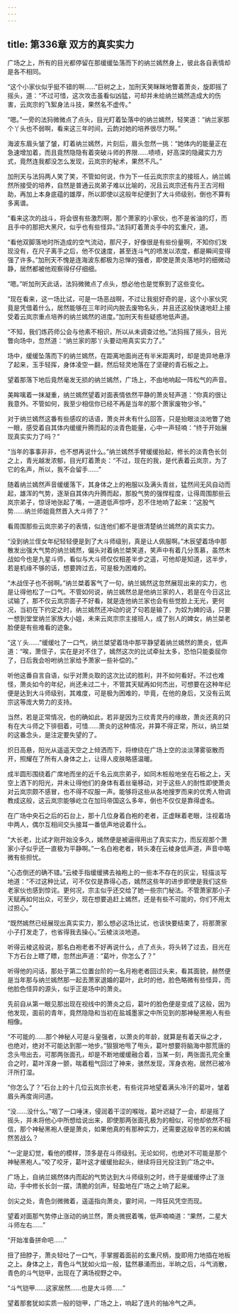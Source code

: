 ```yaml
---
---
---
```

title: 第336章 双方的真实实力
---



广场之上，所有的目光都停留在那缓缓坠落而下的纳兰嫣然身上，彼此各自表情却是各不相同。

“这个小家伙似乎挺不错的啊……”巨树之上，加刑天笑眯眯地瞥着萧炎，旋即摇了摇头，道：“不过可惜，这次攻击虽看似凶猛，可却并未给纳兰嫣然造成大的伤害，云岚宗的飞絮身法斗技，果然名不虚传。”

“嗯。”一旁的法犸微微点了点头，目光盯着坠落中的纳兰嫣然，轻笑道：“纳兰家那个丫头也不弱啊，看来这三年时间，云韵对她的培养很尽力啊。”

海波东眉头皱了皱，盯着纳兰嫣然，片刻后，眉头忽然一挑：“她体内的能量正在急速增加着，而且竟然隐隐有着突破斗师的界限……啧啧，好高深的隐藏实力方式，竟然连我都没怎么发现，云岚宗的秘术，果然不凡。”

加刑天与法犸两人笑了笑，不管如何说，作为下一任云岚宗宗主的接班人，纳兰嫣然所接受的培养，自然是普通云岚弟子难以比喻的，况且云岚宗还有丹王古河相助，再加上本身底蕴的雄厚，所以即使以这般年纪便到了大斗师级别，倒也不算有多离谱。

“看来这次的战斗，将会很有些激烈啊，那个萧家的小家伙，也不是省油的灯，而且手中的那把大黑尺，似乎也有些怪异。”法犸盯着萧炎手中的玄重尺，道。

“看他双脚落地时所造成的空气流动，那尺子，好像很是有些份量啊，不知你们发现没有，在尺子离手之后，他不仅速度，甚至连斗气的喷发以浓度，都是瞬间变得强了许多。”加刑天不愧是连海波东都极为忌惮的强者，即使是萧炎落地时的细微动静，居然都被他观察得仔仔细细。

“嗯。”听加刑天此话，法犸微微点了点头，想必他也是觉察到了这些变化。

“现在看来，这一场比试，可是一场恶战啊，不过让我挺好奇的是，这个小家伙究竟是凭借着什么，居然能够在三年时间内脱去废物名头，并且还这般快速地赶上接受着云岚宗重点培养的纳兰嫣然的进度。”加刑天有些疑惑地低声道。

“不知，我们炼药师公会与他素不相识，所以从未调查过他。”法犸摇了摇头，目光瞥向场中，忽然道：“纳兰家的那丫头要动用真实实力了。”

场中，缓缓坠落而下的纳兰嫣然，在距离地面尚还有半米距离时，却是诡异地悬浮了起来，玉手轻挥，身体凌空一翻，然后轻灵地落在了坚硬的青石板之上。

望着那落下地后竟然毫发无损的纳兰嫣然，广场上，不由地响起一阵松气的声音。

美眸噙着一抹凝重，纳兰嫣然望着对面表情依然平静的萧炎轻声道：“你真的很让我意外。不管如何，我至少相信你已经不再是当年的那个萧家废物少爷。”

对于纳兰嫣然这番有些感叹的话语，萧炎并未有什么回答，只是抬眼淡淡地瞥了她一眼，感受着自其体内缓缓升腾而起的淡青色能量，心中一声轻喃：“终于开始展现真实实力了吗？”

“当年的事事非非，也不想再说什么。”纳兰嫣然手臂缓缓抬起，修长的淡青色长剑之上，青光越发浓郁，目光盯着萧炎：“不过，现在的我，是代表着云岚宗，为了它的名声，所以，我不会留手……”

随着纳兰嫣然声音缓缓落下，其身体之上的袍服以及满头青丝，猛然间无风自动而起，雄浑的气势，逐渐自其体内升腾而起，那股气势的强悍程度，让得周围那些云岚宗弟子，惊讶地张起了嘴，一道道低声惊呼，忍不住地响了起来：“这股气势……纳兰师姐竟然晋入大斗师了？”

看周围那些云岚宗弟子的表情，似连他们都不是很清楚纳兰嫣然的真实实力。

“没到纳兰侄女年纪轻轻便是到了大斗师级别，真是让人佩服啊。”木辰望着场中那散发出强大气势的纳兰嫣然，偏头对着纳兰桀笑道，笑声中有着几分羡慕，虽然木战如今也是九星斗师，看似与大斗师仅仅相差半步之遥，可他却是知道，这半步，若是机缘不够的话，想要跨过去，可是极为困难的。

“木战侄子也不弱啊。”纳兰桀着客气了一句，纳兰嫣然这忽然展现出来的实力，也是让得他松了一口气。不管如何说，纳兰嫣然总是他纳兰家的人，若是在今日这比试输了，那不仅云岚宗面子不好看，就是连他纳兰家也会有些觉脸上无光，更何况，当初在下约定之时，纳兰嫣然还冲动的说了句若是输了，为奴为婢的话，只要一想到堂堂纳兰家族大小姐，未来云岚宗宗主接班人，成了别人的婢女，纳兰桀老脸便是有些难看的迹象。

“这丫头……”缓缓吐了一口气，纳兰桀望着场中那平静望着纳兰嫣然的萧炎，低声道：“唉，萧侄子，实在是对不住了，嫣然这次的比试牵扯太多，恐怕只能委屈你了，日后我会吩咐纳兰家给予萧家一些补偿的。”

听他这番自言自语，似乎对萧炎取的这次比试的胜利，并不如何看好。不过也难怪，萧炎如今的年纪，尚还未过二十，不管其天赋再如何杰出，可想要在这种年纪便是达到大斗师级别，其难度，可是极为困难的，毕竟，在他的身后，又没有云岚宗这等庞大势力的支持。

当然，若是正常情况，也的确如此，若非是因为三纹青灵丹的缘故，萧炎还真的只有在大斗师之下徘徊着，可惜……萧炎的这种情况，并算不得正常，所以，纳兰桀的这番念头，是注定要失望的了。

炽日高悬，阳光从遥遥天空之上倾洒而下，将缭绕在广场上空的淡淡薄雾驱散而开，照耀在了所有人身体之上，让得人皮肤略感温暖。

成半圆形围绕着广席地而坐的近千名云岚宗弟子，如同木桩般地坐在石板之上，天空上洒下的阳光，并未让得他们的身体有着丝毫移动，对于这些人的耐性即使萧炎对云岚宗颇不感冒，也不得不叹服一声。能够将这些从各地搜罗而来的优秀人物调教成这般，这云岚宗能够屹立在加玛帝国这么多年，倒也不仅仅是靠得虚名。

在广场中央石之后的石台上，那十几位身着白袍的老者，正虚眯着老眼，注视着场中两人，偶尔互相间交头接耳一番低声地说着什么。

“大长老，比试才刚开始没多久，嫣然便是被逼得用出了真实实力，而反观那个萧家小子似乎还一直极为平静啊。”一名白袍老者，转头凑在云棱身低声道，声音中略微有些担忧。

“心态倒还的确不错。”云棱手指缓缓拂去袖袍上的一些本不存在的灰尘，轻描淡写地道：“不过这种比试，可不仅仅是靠得心态，嫣然这些年的进步即使是我们这些老家伙也感到惊诧。更何况，宗主似乎还交给了她一些宗门秘法。不管萧家那小子天赋再如何出众，可至少，现在想要追赶上嫣然，还是有些不可能的，你们不用太过担心。”

“既然嫣然已经展现出真实实力，那么想必这场比试，也该快要结束了，将那萧家小子打发走了，也省得我去操心。”云棱淡淡地道。

听得云棱这般说，那名白袍老者不好再说什么，点了点头，将头转了过去，目光在下方石台上瞟了瞟，忽然出声道：“葛叶，你怎么了？”

听得他的问话，那处于第二位置台阶的一名月袍老者回过头来，看其面貌，赫然便是当年那与纳兰嫣然那一起去萧家退婚的葛叶，此时的他，脸色略微有些怪异，而他脸色怪异的源头，似乎正是场中的萧炎。

先前自从第一眼见那出现在视线中的萧炎之后，葛叶的脸色便是变成了这般，因为他发现，面前的青年，竟然隐隐和当初在盐城墨家之中所见到的那神秘黑袍人有些相像。

“不可能的……那个神秘人可是斗皇强者，以萧炎的年龄，就算是有着天纵之才，也绝对，绝对不可能达到那一地步。”狠狠地甩了甩头，葛叶想要将脑海中那荒唐的念头甩出去，可那两张面孔，却是不断地缓缓融合着，当某一刻，两张面孔完全重合之时，葛叶浑身一颤，喘着粗气回过了神来，骇然发现，浑身衣袍，居然已被冷汗所打湿。

“你怎么了？”石台上的十几位云岚宗长老，有些诧异地望着满头冷汗的葛叶，皱着眉头再度询问道。

“没……没什么。”咽了一口唾沫，侵润着干涩的喉咙，葛叶迟疑了一会，却是摇了摇头，并未将他心中所想给说出来，即使那两张面孔极为的相似，可他却依然不相信，那个神秘黑袍人便是萧炎，如果他真的有那种实力，还需要这般辛苦的来和嫣然苦战么？

“一定是幻觉，看他的模样，顶多是在斗师级别。无论如何，也绝对不可能是那个神秘黑袍人。”咬了咬牙，葛叶这才缓缓抬起头，继续将目光投注到广场之中。

广场上，自纳兰嫣然体内而起的气势达到大斗师级别之时，终于是缓缓停止了涨动，手中修长长剑一摆，清脆的剑声，轻盈地在广场之上响了起来。

剑尖之处，青色剑微微着，遥遥指向萧炎，霎时间，一阵狂风凭空而现。

望着对面那气势停止涨动的纳兰然，萧炎微抿着嘴，低声喃喃道：“果然，二星大斗师左右……”

“开始准备拼命吧……”

扭了扭脖子，萧炎轻吐了一口气，手掌握着面前的玄重尺柄，旋即用力地插在地板之上。身体之上，青色斗气犹如火焰一般，猛然暴涌而出，半晌之后，斗气消散，青色的斗气铠甲，出现在了满场视野之中。

“斗气铠甲……这家居然……也是大斗师……”

望着那套犹如实质一般的铠甲，广场之上，响起了连片的抽冷气之声。